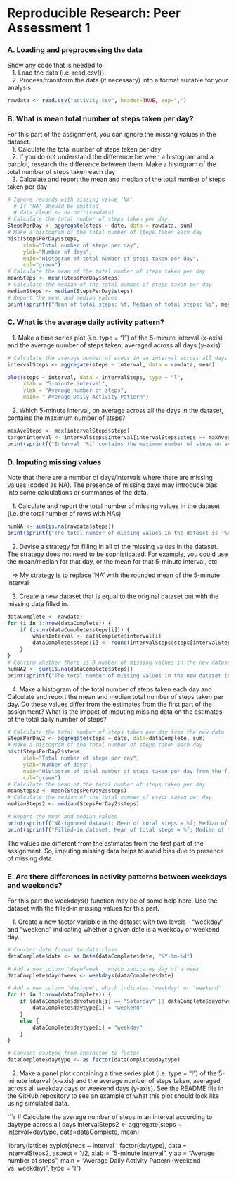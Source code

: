 Reproducible Research: Peer Assessment 1
=========================================

### A. Loading and preprocessing the data

Show any code that is needed to  
    &ensp; 1. Load the data (i.e. read.csv())  
    &ensp; 2. Process/transform the data (if necessary) into a format suitable for your analysis

```r
rawdata <- read.csv("activity.csv", header=TRUE, sep=",")
```

### B. What is mean total number of steps taken per day?
For this part of the assignment, you can ignore the missing values in the dataset.  
    &ensp; 1. Calculate the total number of steps taken per day  
    &ensp; 2. If you do not understand the difference between a histogram and a barplot, research the difference between them. Make a histogram of the total number of steps taken each day  
    &ensp; 3. Calculate and report the mean and median of the total number of steps taken per day

```r
# Ignore records with missing value 'NA'
  # If 'NA' should be omitted
  # data_clean <- na.omit(rawdata)
# Calculate the total number of steps taken per day
StepsPerDay <- aggregate(steps ~ date, data = rawdata, sum)
# Make a histogram of the total number of steps taken each day
hist(StepsPerDay$steps, 
     xlab="Total number of steps per day",
     ylab="Number of days",
     main="Histogram of total number of steps taken per day",
     col="green")
# Calculate the mean of the total number of steps taken per day
meanSteps <- mean(StepsPerDay$steps)
# Calculate the median of the total number of steps taken per day
medianSteps <- median(StepsPerDay$steps)
# Report the mean and median values
print(sprintf("Mean of total steps: %f; Median of total steps: %i", meanSteps, medianSteps))
```

### C. What is the average daily activity pattern? 
<p>
    &ensp; 1. Make a time series plot (i.e. type = "l") of the 5-minute interval (x-axis) and the average number of steps taken, averaged across all days (y-axis)  

```r
# Calculate the average number of steps in an interval across all days
intervalSteps <- aggregate(steps ~ interval, data = rawdata, mean)

plot(steps ~ interval, data = intervalSteps, type = "l",
     xlab = "5-minute interval",
     ylab = "Average number of steps",
     main= " Average Daily Activity Pattern")
```
<p>
    &ensp; 2. Which 5-minute interval, on average across all the days in the dataset, contains the maximum number of steps?
```r
maxAveSteps <- max(intervalSteps$steps)
targetInterval <- intervalSteps$interval[intervalSteps$steps == maxAveSteps]
print(sprintf("Interval '%i' contains the maximum number of steps on average across all the days in the dataset, which is '%f'.", targetInterval, maxAveSteps))
```


### D. Imputing missing values
Note that there are a number of days/intervals where there are missing values (coded as NA). The presence of missing days may introduce bias into some calculations or summaries of the data.
<p>
    &ensp; 1. Calculate and report the total number of missing values in the dataset (i.e. the total number of rows with NAs)  
```r
numNA <- sum(is.na(rawdata$steps))
print(sprintf("The total number of missing values in the dataset is '%d'.", numNA))
```
<p>
    &ensp; 2. Devise a strategy for filling in all of the missing values in the dataset. The strategy does not need to be sophisticated. For example, you could use the mean/median for that day, or the mean for that 5-minute interval, etc. 
<p>
    &ensp; => My strategy is to replace 'NA' with the rounded mean of the 5-minute interval
<p>
    &ensp; 3. Create a new dataset that is equal to the original dataset but with the missing data filled in.
```r
dataComplete <- rawdata;
for (i in 1:nrow(dataComplete)) {
    if (is.na(dataComplete$steps[i])) {
        whichInterval <- dataComplete$interval[i]
        dataComplete$steps[i] <- round(intervalSteps$steps[intervalSteps$interval == whichInterval])
    }
}
# Confirm whether there is 0 number of missing values in the new dataset
numNA2 <- sum(is.na(dataComplete$steps))
print(sprintf("The total number of missing values in the new dataset is '%d'. If it is not '0', something's wrong.", numNA2))
```
<p>
    &ensp; 4. Make a histogram of the total number of steps taken each day and Calculate and report the mean and median total number of steps taken per day. Do these values differ from the estimates from the first part of the assignment? What is the impact of imputing missing data on the estimates of the total daily number of steps?
    
```r
# Calculate the total number of steps taken per day from the new data
StepsPerDay2 <- aggregate(steps ~ date, data=dataComplete, sum)
# Make a histogram of the total number of steps taken each day
hist(StepsPerDay2$steps, 
     xlab="Total number of steps per day",
     ylab="Number of days",
     main="Histogram of total number of steps taken per day from the filled-in dataset",
     col="green")
# Calculate the mean of the total number of steps taken per day
meanSteps2 <- mean(StepsPerDay2$steps)
# Calculate the median of the total number of steps taken per day
medianSteps2 <- median(StepsPerDay2$steps)

# Report the mean and median values
print(sprintf("NA-ignored dataset: Mean of total steps = %f; Median of total steps = %i", meanSteps, medianSteps))
print(sprintf("Filled-in dataset: Mean of total steps = %f; Median of total steps = %i", meanSteps2, medianSteps2))
```
<p>
The values are different from the estimates from the first part of the assignment. So, imputing missing data helps to avoid bias due to presence of missing data.


### E. Are there differences in activity patterns between weekdays and weekends?  
For this part the weekdays() function may be of some help here. Use the dataset with the filled-in missing values for this part.  
<p>
    &ensp; 1. Create a new factor variable in the dataset with two levels - "weekday" and "weekend" indicating whether a given date is a weekday or weekend day.  
    
```r
# Convert date format to date class
dataComplete$date <- as.Date(dataComplete$date, "%Y-%m-%d")

# Add a new column 'dayofweek', which indicates day of a week
dataComplete$dayofweek <- weekdays(dataComplete$date)

# Add a new column 'daytype', which indicates 'weekday' or 'weekend'
for (i in 1:nrow(dataComplete)) {
    if (dataComplete$dayofweek[i] == "Saturday" || dataComplete$dayofweek[i] == "Sunday") {
        dataComplete$daytype[i] = "weekend"
    }
    else {
        dataComplete$daytype[i] = "weekday"
    }
}

# Convert daytype from character to factor
dataComplete$daytype <- as.factor(dataComplete$daytype)
```
<p>
    &ensp; 2. Make a panel plot containing a time series plot (i.e. type = "l") of the 5-minute interval (x-axis) and the average number of steps taken, averaged across all weekday days or weekend days (y-axis). See the README file in the GitHub repository to see an example of what this plot should look like using simulated data.  
    
```r
# Calculate the average number of steps in an interval according to daytype across all days
intervalSteps2 <- aggregate(steps ~ interval+daytype, data=dataComplete, mean)

library(lattice)
xyplot(steps ~ interval | factor(daytype), data = intervalSteps2, aspect = 1/2,
    xlab = "5-minute Interval", 
    ylab = "Average number of steps", 
    main = "Average Daily Activity Pattern (weekend vs. weekday)",
    type = "l")
